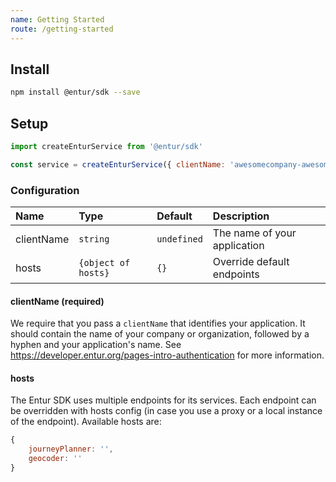 ```yaml
---
name: Getting Started
route: /getting-started
---
```


## Install
```bash
npm install @entur/sdk --save
```

## Setup
```javascript
import createEnturService from '@entur/sdk'

const service = createEnturService({ clientName: 'awesomecompany-awesomeapp' })
```

### Configuration
| Name        | Type                  | Default     | Description                             |
|:------------|:----------------------|:------------|:----------------------------------------|
| clientName  | `string`              | `undefined` | The name of your application            |
| hosts       | `{object of hosts}`   | `{}`        | Override default endpoints              |


#### clientName (required)
We require that you pass a `clientName` that identifies your application. It should contain the name of your company or organization,
followed by a hyphen and your application's name. See https://developer.entur.org/pages-intro-authentication for more information.

#### hosts
The Entur SDK uses multiple endpoints for its services. Each endpoint can be overridden with hosts config (in case you use a proxy or a local instance of the endpoint). Available hosts are:

```javascript
{
    journeyPlanner: '',
    geocoder: ''
}
```
